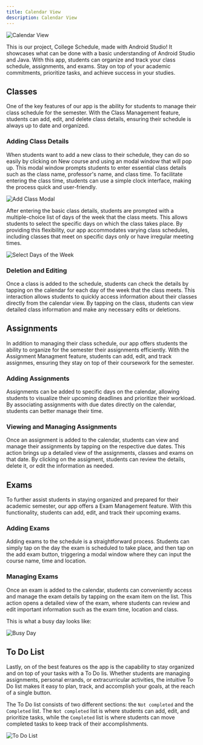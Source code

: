 ```yaml
---
title: Calendar View
description: Calendar View
---
```


![Calendar View](../../../assets/images/calendar-view.png)

This is our project, College Schedule, made with Android Studio! It showcases what can be done with a basic understanding of Android Studio and Java. 
With this app, students can organize and track your class schedule, assignments, and exams. Stay on top of your academic commitments, prioritize tasks, and achieve success in your studies.

## Classes
One of the key features of our app is the ability for students to manage their class schedule for the semester. With the Class Management feature, students can add, edit, and delete class details, ensuring their schedule is always up to date and organized.

### Adding Class Details

When students want to add a new class to their schedule, they can do so easily by clicking on New course and using an modal window that will pop up. This modal window prompts students to enter essential class details such as the class name, professor's name, and class time. To facilitate entering the class time, students can use a simple clock interface, making the process quick and user-friendly.

![Add Class Modal](../../../assets/images/add-class-modal.png)

After entering the basic class details, students are prompted with a multiple-choice list of days of the week that the class meets. This allows students to select the specific days on which the class takes place. By providing this flexibility, our app accommodates varying class schedules, including classes that meet on specific days only or have irregular meeting times.

![Select Days of the Week](../../../assets/images/select-days-of-the-week.png)

### Deletion and Editing

Once a class is added to the schedule, students can check the details by tapping on the calendar for each day of the week that the class meets. This interaction allows students to quickly access information about their classes directly from the calendar view. By tapping on the class, students can view detailed class information and make any necessary edits or deletions.

## Assignments

In addition to managing their class schedule, our app offers students the ability to organize for the semester their assignments efficiently. With the Assignment Managment feature, students can add, edit, and track assignmes, ensuring they stay on top of their coursework for the semester.

### Adding Assignments
Assignments can be added to specific days on the calendar, allowing students to visualize their upcoming deadlines and prioritize their workload. By associating assignments with due dates directly on the calendar, students can better manage their time.

### Viewing and Managing Assignments

Once an assignment is added to the calendar, students can view and manage their assignments by tapping on the respective due dates. This action brings up a detailed view of the assignments, classes and exams on that date. By clicking on the assigment, students can review the details, delete it, or edit the information as needed.

## Exams
To further assist students in staying organized and prepared for their academic semester, our app offers a Exam Management feature. With this functionality, students can add, edit, and track their upcoming exams.

### Adding Exams
Adding exams to the schedule is a straightforward process. Students can simply tap on the day the exam is scheduled to take place, and then tap on the add exam button, triggering a modal window where they can input the course name, time and location.

### Managing Exams

Once an exam is added to the calendar, students can conveniently access and manage the exam details by tapping on the exam item on the list. This action opens a detailed view of the exam, where students can review and edit important information such as the exam time, location and class.

This is what a busy day looks like:

![Busy Day](../../../assets/images/busy-day.png)

## To Do List

Lastly, on of the best features os the app is the capability to stay organized and on top of your tasks with a To Do lis. Whether students are managing assignments, personal errands, or extracurricular activities, the intuitive To Do list makes it easy to plan, track, and accomplish your goals, at the reach of a single button. 

The To Do list consists of two different sections: the `Not completed` and the `Completed` list. The `Not completed` list is where students can add, edit, and prioritize tasks, while the `Completed` list is where students can move completed tasks to keep track of their accomplishments.

![To Do List](../../../assets/images/todo-list.png)
